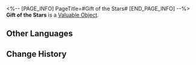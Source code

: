 <%-- [PAGE_INFO]
PageTitle=#Gift of the Stars#
[END_PAGE_INFO] --%>
{{Item Infobox
|id          = 300031
|image       = Item Gift of the Stars.png
|type        = Valuable Object
|invCategory = Valuables
|rarity      = 5
|effect      = 
|description = A fine-looking envelope containing a custom-made ticket.
}}
{{Description|"Look for yours among the stars."}}
'''Gift of the Stars''' is a [[Valuable Object]].

==Other Languages==
{{Other Languages
|en   = Gift of the Stars
|zhs  = 群星之礼
|zht  = 群星之禮
|ja   = 群星の礼
|ko   = 뭇별의 선물
|es   = Regalo de las estrellas
|fr   = Cadeau des étoiles
|ru   = Дар звёзд
|th   = ของขวัญจากหมู่ดาว
|vi   = Món Quà Trời Sao
|de   = Geschenk der Sterne
|id   = Hadiah Bintang-bintang
|pt   = Presente das Estrelas
}}

==Change History==
{{Change History|1.0}}
